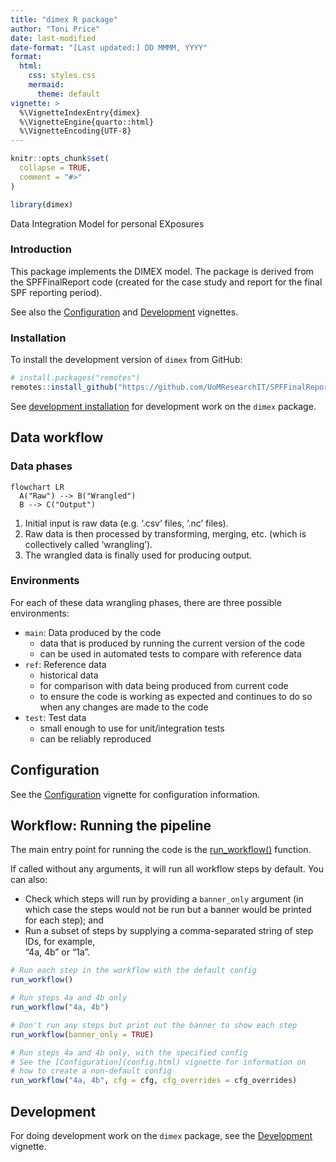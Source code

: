 ```yaml
---
title: "dimex R package"
author: "Toni Price"
date: last-modified
date-format: "[Last updated:] DD MMMM, YYYY"
format:
  html:
    css: styles.css
    mermaid: 
      theme: default
vignette: >
  %\VignetteIndexEntry{dimex}
  %\VignetteEngine{quarto::html}
  %\VignetteEncoding{UTF-8}
---
```


```r
knitr::opts_chunk$set(
  collapse = TRUE,
  comment = "#>"
)
```

```r
library(dimex)
```

[[D]{.dimex-acronym}ata [I]{.dimex-acronym}ntegration [M]{.dimex-acronym}odel
for personal [EX]{.dimex-acronym}posures]{.subtitle}

### Introduction

This package implements the DIMEX model. The package is derived from the
SPFFinalReport code (created for the case study and report for the final SPF
reporting period).

See also the [Configuration](config.html) and [Development](development.html)
vignettes.

### Installation {#install}

To install the development version of `dimex` from GitHub:

```r
# install.packages("remotes")
remotes::install_github("https://github.com/UoMResearchIT/SPFFinalReport")
```

See [development installation](development.hml#install-dev) for development work
on the `dimex` package.

## Data workflow

### Data phases

```mermaid
flowchart LR
  A("Raw") --> B("Wrangled")
  B --> C("Output")
```

1. Initial input is raw data (e.g. '.csv' files, '.nc' files).
2. Raw data is then processed by transforming, merging, etc. (which is
collectively called 'wrangling').
3. The wrangled data is finally used for producing output.

### Environments

For each of these data wrangling phases, there are three possible environments:

- `main`: Data produced by the code
  - data that is produced by running the current version of the code
  - can be used in automated tests to compare with reference data

- `ref`: Reference data
  - historical data
  - for comparison with data being produced from current code
  - to ensure the code is working as expected and continues to do so when any
    changes are made to the code

- `test`: Test data
  - small enough to use for unit/integration tests
  - can be reliably reproduced

## Configuration

See the [Configuration](config.html) vignette for configuration information.

## Workflow: Running the pipeline

The main entry point for running the code is the
[run_workflow()](../reference/run_workflow.html)
function.

If called without any arguments, it will run all workflow steps by default. You
can also:

- Check which steps will run by providing a `banner_only` argument (in which
  case the steps would not be run but a banner would be printed for each step);
  and
- Run a subset of steps by supplying a comma-separated string of step IDs, for
  example, <br>
  "4a, 4b" or "1a".

```r
# Run each step in the workflow with the default config
run_workflow()

# Run steps 4a and 4b only
run_workflow("4a, 4b")

# Don't run any steps but print out the banner to show each step
run_workflow(banner_only = TRUE)

# Run steps 4a and 4b only, with the specified config
# See the [Configuration](config.html) vignette for information on
# how to create a non-default config
run_workflow("4a, 4b", cfg = cfg, cfg_overrides = cfg_overrides)
```

```{=comment}
# [TODO: Show example of creating a config in the code chunk above]
# cfg = ...
# cfg_overrides = ...
```

## Development

For doing development work on the `dimex` package, see the
[Development](development.html) vignette.
